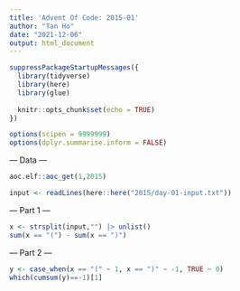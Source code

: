 ```yaml
---
title: 'Advent Of Code: 2015-01'
author: "Tan Ho"
date: "2021-12-06"
output: html_document
---
```


```r
suppressPackageStartupMessages({
  library(tidyverse)
  library(here)
  library(glue)
  
  knitr::opts_chunk$set(echo = TRUE)
})

options(scipen = 9999999)
options(dplyr.summarise.inform = FALSE)
```

--- Data ---

```r
aoc.elf::aoc_get(1,2015)
```

```r
input <- readLines(here::here("2015/day-01-input.txt"))
```

--- Part 1 ---

```r
x <- strsplit(input,"") |> unlist()
sum(x == "(") - sum(x == ")")
```

--- Part 2 ---

```r
y <- case_when(x == "(" ~ 1, x == ")" ~ -1, TRUE ~ 0)
which(cumsum(y)==-1)[1]
```

